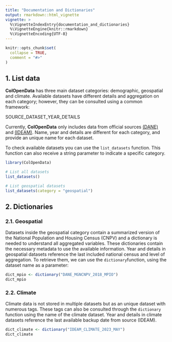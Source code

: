 ```yaml
---
title: "Documentation and Dictionaries"
output: rmarkdown::html_vignette
vignette: >
  %\VignetteIndexEntry{documentation_and_dictionaries}
  %\VignetteEngine{knitr::rmarkdown}
  %\VignetteEncoding{UTF-8}
---
```


```r
knitr::opts_chunk$set(
  collapse = TRUE,
  comment = "#>"
)
```
## 1. List data
**ColOpenData** has three main dataset categories: demographic, geospatial and 
climate. Available datasets have different details and aggregation on each
category; however, they can be consulted using a common framework:

::: {.alert .alert-info}
  SOURCE_DATASET_YEAR_DETAILS
:::

Currently, **ColOpenData** only includes data from official sources [(DANE)](https://www.dane.gov.co/index.php/en/) and [(IDEAM)]( http://www.ideam.gov.co/). Name, year and details are different for each 
category, and provide an unique name for each dataset.

To check available datasets you can use the `list_datasets` function.
This function can also receive a string parameter to indicate a specific category.

```r
library(ColOpenData)
```

```r
# List all datasets
list_datasets()
```

```r
# List geospatial datasets
list_datasets(category = "geospatial")
```

## 2. Dictionaries
### 2.1. Geospatial
Datasets inside the geospatial category contain a summarized version of the
National Population and Housing Census (CNPV) and a dictionary is needed to
understand all aggregated variables. These dictionaries contain the necessary metadata to use the available information. Year and details in geospatial datasets reference the last included national census and level of aggregation. To retrieve them, we can use the `dictionary`function, using the dataset name as a parameter:

```r
dict_mpio <- dictionary("DANE_MGNCNPV_2018_MPIO")
dict_mpio
```

### 2.2. Climate
Climate data is not stored in multiple datasets but as an unique dataset with
numerous tags. These tags can also be consulted through the `dictionary`
function using the name of the climate dataset. Year and details in climate datasets reference the last available backup date from source (IDEAM).

```r
dict_climate <- dictionary("IDEAM_CLIMATE_2023_MAY")
dict_climate
```

